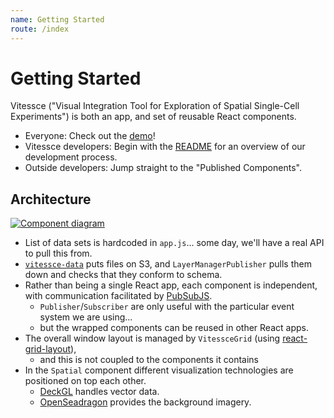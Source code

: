 ```yaml
---
name: Getting Started
route: /index
---
```


# Getting Started

Vitessce ("Visual Integration Tool for Exploration of Spatial Single-Cell Experiments")
is both an app, and set of reusable React components.

- Everyone: Check out the [demo](../demo.html)!
- Vitessce developers: Begin with the [README](https://github.com/hms-dbmi/vitessce#readme)
for an overview of our development process.
- Outside developers: Jump straight to the "Published Components".

## Architecture

[<img alt="Component diagram" src="https://docs.google.com/drawings/d/e/2PACX-1vSoB3YGPxOTKnFOpYHeHX4JruHnibGXruM36uAZtuvPQNM3a7F4uS3q4b5jwGNQ6TJ7bQ9IPB32rdle/pub?w=650"/>](https://docs.google.com/drawings/d/1vS6wP1vs5QepLhXGDRww7LR505HJ-aIqnGn9O19f6xg/edit)

- List of data sets is hardcoded in `app.js`...
some day, we'll have a real API to pull this from.
- [`vitessce-data`](https://github.com/hms-dbmi/vitessce-data) puts files on S3, and `LayerManagerPublisher` pulls them down and checks that they conform to schema.
- Rather than being a single React app, each component is independent,
with communication facilitated by [PubSubJS](https://github.com/mroderick/PubSubJS#readme).
  - `Publisher`/`Subscriber` are only useful with the particular event system we are using...
  - but the wrapped components can be reused in other React apps.
- The overall window layout is managed by `VitessceGrid` (using [react-grid-layout](https://github.com/STRML/react-grid-layout#readme)),
  - and this is not coupled to the components it contains
- In the `Spatial` component different visualization technologies are positioned on top each other.
  - [DeckGL](http://deck.gl/) handles vector data.
  - [OpenSeadragon](https://openseadragon.github.io/) provides the background imagery.
